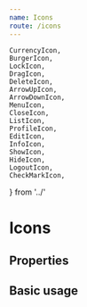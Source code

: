 ```yaml
---
name: Icons
route: /icons
---
```


    CurrencyIcon,
    BurgerIcon,
    LockIcon,
    DragIcon,
    DeleteIcon,
    ArrowUpIcon,
    ArrowDownIcon,
    MenuIcon,
    CloseIcon,
    ListIcon,
    ProfileIcon,
    EditIcon,
    InfoIcon,
    ShowIcon,
    HideIcon,
    LogoutIcon,
    CheckMarkIcon,
} from '../'


# Icons

## Properties

<Props of={CheckMarkIcon} />

## Basic usage

<Playground>
  <div>
    <CurrencyIcon type="primary" />
    <BurgerIcon type="primary" />
    <LockIcon type="primary" />
    <DragIcon type="primary" />
    <CloseIcon type="primary" />
    <CheckMarkIcon type="primary" />
    <ListIcon type="primary" />
    <ProfileIcon type="primary" />
    <EditIcon type="primary" />
    <InfoIcon type="primary" />
    <ShowIcon type="primary" />
    <HideIcon type="primary" />
    <LogoutIcon type="primary" />
    <DeleteIcon type="primary" />
    <ArrowUpIcon type="primary" />
    <ArrowDownIcon type="primary" />
    <MenuIcon type="primary" />
  </div>
  <div>
    <CurrencyIcon type="secondary" />
    <BurgerIcon type="secondary" />
    <LockIcon type="secondary" />
    <DragIcon type="secondary" />
    <CloseIcon type="secondary" />
    <CheckMarkIcon type="secondary" />
    <ListIcon type="secondary" />
    <ProfileIcon type="secondary" />
    <EditIcon type="secondary" />
    <InfoIcon type="secondary" />
    <ShowIcon type="secondary" />
    <HideIcon type="secondary" />
    <LogoutIcon type="secondary" />
    <DeleteIcon type="secondary" />
    <ArrowUpIcon type="secondary" />
    <ArrowDownIcon type="secondary" />
    <MenuIcon type="secondary" />
  </div>
  <div>
    <CurrencyIcon type="error" />
    <BurgerIcon type="error" />
    <LockIcon type="error" />
    <DragIcon type="error" />
    <CloseIcon type="error" />
    <CheckMarkIcon type="error" />
    <ListIcon type="error" />
    <ProfileIcon type="error" />
    <EditIcon type="error" />
    <InfoIcon type="error" />
    <ShowIcon type="error" />
    <HideIcon type="error" />
    <LogoutIcon type="error" />
    <DeleteIcon type="error" />
    <ArrowUpIcon type="error" />
    <ArrowDownIcon type="error" />
    <MenuIcon type="error" />
  </div>
  <div>
    <CurrencyIcon type="success" />
    <BurgerIcon type="success" />
    <LockIcon type="success" />
    <DragIcon type="success" />
    <CloseIcon type="success" />
    <CheckMarkIcon type="success" />
    <ListIcon type="success" />
    <ProfileIcon type="success" />
    <EditIcon type="success" />
    <InfoIcon type="success" />
    <ShowIcon type="success" />
    <HideIcon type="success" />
    <LogoutIcon type="success" />
    <DeleteIcon type="success" />
    <ArrowUpIcon type="success" />
    <ArrowDownIcon type="success" />
    <MenuIcon type="success" />
  </div>
</Playground>
